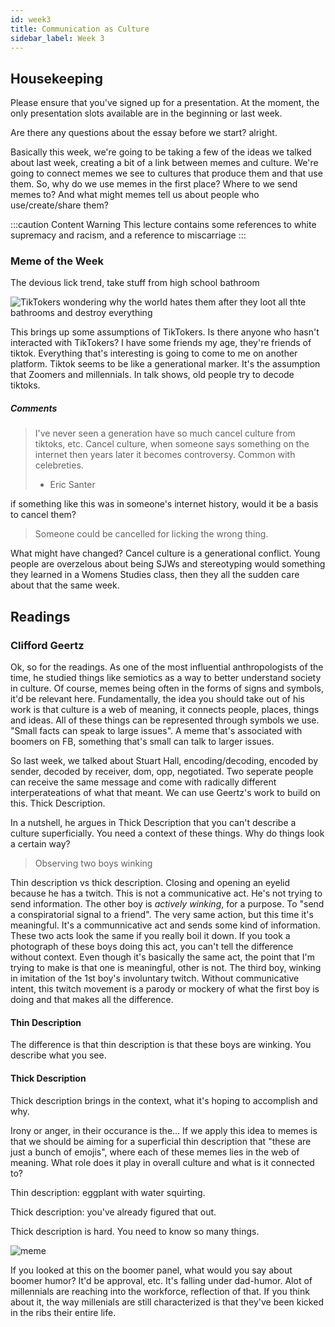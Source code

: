 ```yaml
---
id: week3
title: Communication as Culture
sidebar_label: Week 3
---
```


## Housekeeping

Please ensure that you've signed up for a presentation. At the moment, the only presentation slots available are in the beginning or last week.

Are there any questions about the essay before we start? alright.

Basically this week, we're going to be taking a few of the ideas we talked about last week, creating a bit of a link between memes and culture. We're going to connect memes we see to cultures that produce them and that use them. So, why do we use memes in the first place? Where to we send memes to? And what might memes tell us about people who use/create/share them?

:::caution Content Warning
This lecture contains some references to white supremacy and racism, and a reference to miscarriage
:::

### Meme of the Week

The devious lick trend, take stuff from high school bathroom

![TikTokers wondering why the world hates them after they loot all thte bathrooms and destroy everything](https://ahseeit.com//king-include/uploads/2021/09/uqxbq0cfubp71-1788537605.jpg)

This brings up some assumptions of TikTokers. Is there anyone who hasn't interacted with TikTokers? I have some friends my age, they're friends of tiktok. Everything that's interesting is going to come to me on another platform. Tiktok seems to be like a generational marker. It's the assumption that Zoomers and millennials. In talk shows, old people try to decode tiktoks.

##### Comments

> I've never seen a generation have so much cancel culture from tiktoks, etc.
> Cancel culture, when someone says something on the internet then years later it becomes controversy. Common with celebreties.
>
> - Eric Santer

if something like this was in someone's internet history, would it be a basis to cancel them?

> Someone could be cancelled for licking the wrong thing.

What might have changed? Cancel culture is a generational conflict. Young people are overzelous about being SJWs and stereotyping would something they learned in a Womens Studies class, then they all the sudden care about that the same week.

## Readings

### Clifford Geertz

Ok, so for the readings. As one of the most influential anthropologists of the time, he studied things like semiotics as a way to better understand society in culture. Of course, memes being often in the forms of signs and symbols, it'd be relevant here. Fundamentally, the idea you should take out of his work is that culture is a web of meaning, it connects people, places, things and ideas. All of these things can be represented through symbols we use. "Small facts can speak to large issues". A meme that's associated with boomers on FB, something that's small can talk to larger issues.

So last week, we talked about Stuart Hall, encoding/decoding, encoded by sender, decoded by receiver, dom, opp, negotiated. Two seperate people can receive the same message and come with radically different interperateations of what that meant. We can use Geertz's work to build on this. Thick Description.

In a nutshell, he argues in Thick Description that you can't describe a culture superficially. You need a context of these things. Why do things look a certain way?

> Observing two boys winking

Thin description vs thick description. Closing and opening an eyelid because he has a twitch. This is not a communicative act. He's not trying to send information. The other boy is _actively winking_, for a purpose. To "send a conspiratorial signal to a friend". The very same action, but this time it's meaningful. It's a communnicative act and sends some kind of information. These two acts look the same if you really boil it down. If you took a photograph of these boys doing this act, you can't tell the difference without context. Even though it's basically the same act, the point that I'm trying to make is that one is meaningful, other is not. The third boy, winking in imitation of the 1st boy's involuntary twitch. Without communicative intent, this twitch movement is a parody or mockery of what the first boy is doing and that makes all the difference.

#### Thin Description

The difference is that thin description is that these boys are winking. You describe what you see.

#### Thick Description

Thick description brings in the context, what it's hoping to accomplish and why.

Irony or anger, in their occurance is the... If we apply this idea to memes is that we should be aiming for a superficial thin description that "these are just a bunch of emojis", where each of these memes lies in the web of meaning. What role does it play in overall culture and what is it connected to?

Thin description: eggplant with water squirting.

Thick description: you've already figured that out.

Thick description is hard. You need to know so many things.

![meme](https://img.ifunny.co/images/c25625155ee99939823eb643554d8d38bcd42ad6336e1494600c45ec588f2387_3.webp)

If you looked at this on the boomer panel, what would you say about boomer humor? It'd be approval, etc. It's falling under dad-humor. Alot of millennials are reaching into the workforce, reflection of that. If you think about it, the way millenials are still characterized is that they've been kicked in the ribs their entire life.

